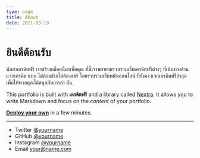 ```yaml
---
type: page
title: About
date: 2021-03-19
---
```


# ยินดีต้อนรับ

นักล่าเครดิตฟรี เราสร้างบล็อคนี่มาเพื่อคุณ ที่นี้เราพยายามรวบรวมเว็บเครดิตฟรีต่างๆ ที่เน้นทางด้าน แจกเครดิต แบบ ไม่ต้องฝากไม่ต้องแชร์ โดยรวบรวมเว็บพนันออนไลน์ ที่ยังคง แจกเครดิตฟรีล่าสุด เพื่อให้พวกคุณได้สนุกกับการล่า มัน.

This portfolio is built with **เครดิตฟรี** and a library called [Nextra](https://pgslot-lpd.netlify.app/new-post). It allows you to write Markdown and focus on the _content_ of your portfolio.

[**Deploy your own**](https://vercel.com/new/git/external?repository-url=https://github.com/vercel-solutions/nextjs-portfolio-starter&project-name=portfolio&repository-name=portfolio) in a few minutes.

---

- Twitter [@yourname](https://twitter.com/yourname)
- GitHub [@yourname](https://github.com/yourname)
- Instagram [@yourname](https://instagram.com/yourname)
- Email your@name.com
